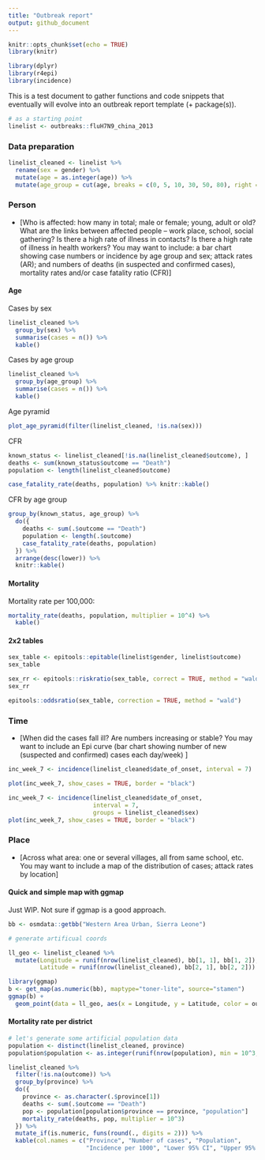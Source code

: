 ```yaml
---
title: "Outbreak report"
output: github_document
---
```


```r
knitr::opts_chunk$set(echo = TRUE)
library(knitr)

library(dplyr)
library(r4epi)
library(incidence)
```

This is a test document to gather functions and code snippets that eventually will evolve into an outbreak report template (+ package(s)).

```r
# as a starting point
linelist <- outbreaks::fluH7N9_china_2013
```


### Data preparation

```r
linelist_cleaned <- linelist %>%
  rename(sex = gender) %>% 
  mutate(age = as.integer(age)) %>%
  mutate(age_group = cut(age, breaks = c(0, 5, 10, 30, 50, 80), right = FALSE))
```


### Person

* [Who is affected: how many in total; male or female; young, adult or old? What are the links between affected people – work place, school, social gathering?  Is there a high rate of illness in contacts?  Is there a high rate of illness in health workers? You may want to include:  a bar chart showing case numbers or incidence by age group and sex; attack rates (AR); and numbers of deaths (in suspected and confirmed cases), mortality rates and/or case fatality ratio (CFR)]  


#### Age

Cases by sex

```r
linelist_cleaned %>%
  group_by(sex) %>%
  summarise(cases = n()) %>%
  kable()
```

Cases by age group

```r
linelist_cleaned %>%
  group_by(age_group) %>%
  summarise(cases = n()) %>%
  kable()
```

Age pyramid


```r
plot_age_pyramid(filter(linelist_cleaned, !is.na(sex)))
```


CFR 

```r
known_status <- linelist_cleaned[!is.na(linelist_cleaned$outcome), ]
deaths <- sum(known_status$outcome == "Death")
population <- length(linelist_cleaned$outcome)
```


```r
case_fatality_rate(deaths, population) %>% knitr::kable()
```


CFR by age group

```r
group_by(known_status, age_group) %>%
  do({
    deaths <- sum(.$outcome == "Death")
    population <- length(.$outcome)
    case_fatality_rate(deaths, population)
  }) %>%
  arrange(desc(lower)) %>%
  knitr::kable()
```

#### Mortality


Mortality rate per 100,000:

```r
mortality_rate(deaths, population, multiplier = 10^4) %>%
  kable()
```


#### 2x2 tables

```r
sex_table <- epitools::epitable(linelist$gender, linelist$outcome)
sex_table
```

```r
sex_rr <- epitools::riskratio(sex_table, correct = TRUE, method = "wald")
sex_rr
```


```r
epitools::oddsratio(sex_table, correction = TRUE, method = "wald")
```


### Time

* [When did the cases fall ill? Are numbers increasing or stable? You may want to include an Epi curve (bar chart showing number of new (suspected and confirmed) cases each day/week) ]


```r
inc_week_7 <- incidence(linelist_cleaned$date_of_onset, interval = 7)
```

```r
plot(inc_week_7, show_cases = TRUE, border = "black")
```

```r
inc_week_7 <- incidence(linelist_cleaned$date_of_onset, 
                        interval = 7, 
                        groups = linelist_cleaned$sex)
plot(inc_week_7, show_cases = TRUE, border = "black")
```


### Place

*  [Across what area: one or several villages, all from same school, etc. You may want to include a map of the distribution of cases; attack rates by location]


#### Quick and simple map with ggmap

Just WIP. Not sure if ggmap is a good approach.

```r
bb <- osmdata::getbb("Western Area Urban, Sierra Leone")

# generate artificual coords

ll_geo <- linelist_cleaned %>% 
  mutate(Longitude = runif(nrow(linelist_cleaned), bb[1, 1], bb[1, 2]),
         Latitude = runif(nrow(linelist_cleaned), bb[2, 1], bb[2, 2]))

library(ggmap)
b <- get_map(as.numeric(bb), maptype="toner-lite", source="stamen")
ggmap(b) + 
  geom_point(data = ll_geo, aes(x = Longitude, y = Latitude, color = outcome))
```



#### Mortality rate per district

```r
# let's generate some artificial population data
population <- distinct(linelist_cleaned, province)
population$population <- as.integer(runif(nrow(population), min = 10^3, max = 10^5))

linelist_cleaned %>%
  filter(!is.na(outcome)) %>%
  group_by(province) %>%
  do({
    province <- as.character(.$province[1])
    deaths <- sum(.$outcome == "Death")
    pop <- population[population$province == province, "population"]
    mortality_rate(deaths, pop, multiplier = 10^3)
  }) %>%
  mutate_if(is.numeric, funs(round(., digits = 2))) %>%
  kable(col.names = c("Province", "Number of cases", "Population",
                      "Incidence per 1000", "Lower 95% CI", "Upper 95% CI"))
```


